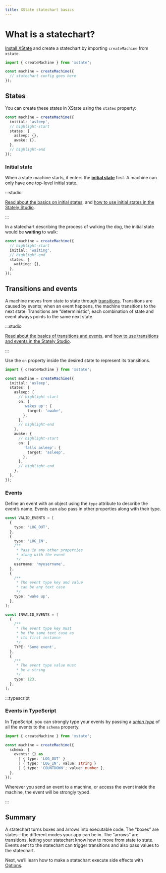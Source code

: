 ```yaml
---
title: XState statechart basics
---
```


# What is a statechart?

[Install XState](/xstate/installation.mdx) and create a statechart by importing `createMachine` from `xstate`.

```ts
import { createMachine } from 'xstate';

const machine = createMachine({
  // statechart config goes here
});
```

## States

You can create these states in XState using the `states` property:

```ts
const machine = createMachine({
  initial: 'asleep',
  // highlight-start
  states: {
    asleep: {},
    awake: {},
  },
  // highlight-end
});
```

### Initial state

When a state machine starts, it enters the [**initial state**](../../states/initial-states) first. A machine can only have one top-level initial state.

:::studio

[Read about the basics on initial states](/state-machines-and-statecharts.mdx#initial-state), and [how to use initial states in the Stately Studio](../../states/initial-states).

:::

In a statechart describing the process of walking the dog, the initial state would be **waiting** to walk:

```ts
const machine = createMachine({
  // highlight-start
  initial: 'waiting',
  // highlight-end
  states: {
    waiting: {},
  },
});
```

## Transitions and events

A machine moves from state to state through [transitions](transitions-and-events/intro.mdx). Transitions are caused by events; when an event happens, the machine transitions to the next state. Transitions are “deterministic”; each combination of state and event always points to the same next state.

:::studio

[Read about the basics of transitions and events](/state-machines-and-statecharts.mdx#transitions-and-events), and [how to use transitions and events in the Stately Studio](/transitions-and-events/intro.mdx).

:::

Use the `on` property inside the desired state to represent its transitions.

```ts
import { createMachine } from 'xstate';

const machine = createMachine({
  initial: 'asleep',
  states: {
    asleep: {
      // highlight-start
      on: {
        'wakes up': {
          target: 'awake',
        },
      },
      // highlight-end
    },
    awake: {
      // highlight-start
      on: {
        'falls asleep': {
          target: 'asleep',
        },
      },
      // highlight-end
    },
  },
});
```

### Events

Define an event with an object using the `type` attribute to describe the event’s name. Events can also pass in other properties along with their type.

```ts
const VALID_EVENTS = [
  {
    type: 'LOG_OUT',
  },
  {
    type: 'LOG_IN',
    /**
     * Pass in any other properties
     * along with the event
     */
    username: 'myusername',
  },
  {
    /**
     * The event type key and value
     * can be any text case
     */
    type: 'wake up',
  },
];

const INVALID_EVENTS = [
  {
    /**
     * The event type key must
     * be the same text case as
     * its first instance
     */
    TYPE: 'Some event',
  },
  {
    /**
     * The event type value must
     * be a string
     */
    type: 123,
  },
];
```

:::typescript

### Events in TypeScript

In TypeScript, you can strongly type your events by passing a _[union type](https://www.typescriptlang.org/docs/handbook/2/everyday-types.html#union-types)_ of all the events to the `schema` property.

```ts
import { createMachine } from 'xstate';

const machine = createMachine({
  schema: {
    events: {} as
      | { type: 'LOG_OUT' }
      | { type: 'LOG_IN'; value: string }
      | { type: 'COUNTDOWN'; value: number },
  },
});
```

Wherever you send an event to a machine, or access the event inside the machine, the event will be strongly typed.

:::

## Summary

A statechart turns boxes and arrows into executable code. The “boxes” are states—the different modes your app can be in. The “arrows” are transitions, letting your statechart know how to move from state to state. Events sent to the statechart can trigger transitions and also pass values to the statechart.

Next, we’ll learn how to make a statechart execute side effects with [Options](../basics/options.mdx).
